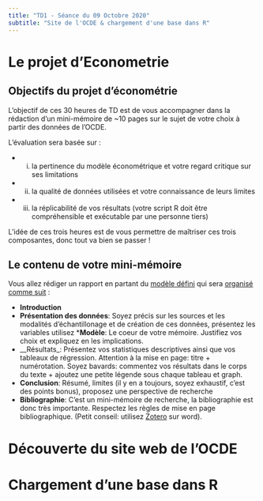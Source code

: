 ```yaml
---
title: "TD1 - Séance du 09 Octobre 2020"
subtitle: "Site de l'OCDE & chargement d'une base dans R"
---
```


# Le projet d'Econometrie
## Objectifs du projet d'économétrie
L'objectif de ces 30 heures de TD est de vous accompagner dans la rédaction d'un mini-mémoire de ~10 pages sur le sujet de votre choix à partir des données de l'OCDE.

L'évaluation sera basée sur :

* (i) la pertinence du modèle économétrique et votre regard critique sur ses limitations
* (ii) la qualité de données utilisées et votre connaissance de leurs limites
* (iii) la réplicabilité de vos résultats (votre script R doit être compréhensible et exécutable par une personne tiers)

L'idée de ces trois heures est de vous permettre de maîtriser ces trois composantes, donc tout va bien se passer !

## Le contenu de votre mini-mémoire
Vous allez rédiger un rapport en partant du [modèle défini](https://drive.google.com/file/d/1XygGQ6zAySNSlDuNanrAViAthdfj7kBf/view?usp=sharing) qui sera [organisé comme suit](https://drive.google.com/file/d/1A3hbPaYh1Qc_wGsny_ayK9ErteymIybI/view?usp=sharing) :

* __Introduction__
* __Présentation des données__: Soyez précis sur les sources et les modalités d'échantillonage et de création de ces données, présentez les variables utilisez
*__Modèle__: Le coeur de votre mémoire. Justifiez vos choix et expliquez en les implications.
* __Résultats_: Présentez vos statistiques descriptives ainsi que vos tableaux de régression. Attention à la mise en page: titre + numérotation. Soyez bavards: commentez vos résultats dans le corps du texte + ajoutez une petite légende sous chaque tableau et graph.
* __Conclusion__: Résumé, limites (il y en a toujours, soyez exhaustif, c'est des points bonus), proposez une perspective de recherche
* __Bibliographie__: C'est un mini-mémoire de recherche, la bibliographie est donc très importante. Respectez les règles de mise en page bibliographique. (Petit conseil: utilisez [Zotero](https://www.zotero.org/) sur word).


# Découverte du site web de l'OCDE

# Chargement d'une base dans R